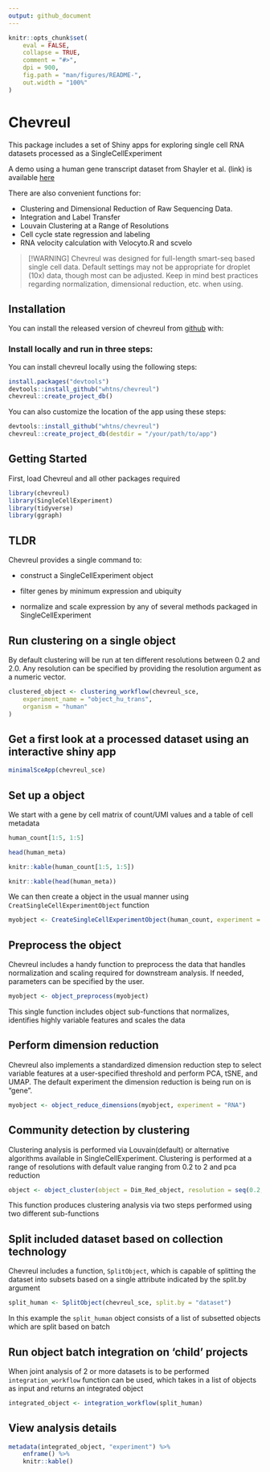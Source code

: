 ```yaml
---
output: github_document
---
```


<!-- README.md is generated from README.Rmd. Please edit that file -->

```r
knitr::opts_chunk$set(
    eval = FALSE,
    collapse = TRUE,
    comment = "#>",
    dpi = 900,
    fig.path = "man/figures/README-",
    out.width = "100%"
)
```


# Chevreul

This package includes a set of Shiny apps for exploring single cell RNA datasets processed as a SingleCellExperiment

A demo using a human gene transcript dataset from Shayler et al. (link) is available <a href="http://cobrinik-1.saban-chla.usc.edu:8080/app/objectApp" target="_blank" rel="noopener noreferrer">here</a>

There are also convenient functions for:

-   Clustering and Dimensional Reduction of Raw Sequencing Data.
-   Integration and Label Transfer
-   Louvain Clustering at a Range of Resolutions
-   Cell cycle state regression and labeling
-   RNA velocity calculation with Velocyto.R and scvelo

> [!WARNING]
> Chevreul was designed for full-length smart-seq based single cell data. Default settings may not be appropriate for droplet (10x) data, though most can be adjusted. Keep in mind best practices regarding normalization, dimensional reduction, etc. when using. 

## Installation

You can install the released version of chevreul from <a href="https://github.com/whtns/chevreul" target="_blank" rel="noopener noreferrer">github</a> with:

### Install locally and run in three steps:

You can install chevreul locally using the following steps:

```r
install.packages("devtools")
devtools::install_github("whtns/chevreul")
chevreul::create_project_db()
```

You can also customize the location of the app using these steps:

```r
devtools::install_github("whtns/chevreul")
chevreul::create_project_db(destdir = "/your/path/to/app")
```


## Getting Started

First, load Chevreul and all other packages required 

```r
library(chevreul)
library(SingleCellExperiment)
library(tidyverse)
library(ggraph)
```

## TLDR

Chevreul provides a single command to:

-   construct a SingleCellExperiment object

-   filter genes by minimum expression and ubiquity

-   normalize and scale expression by any of several methods packaged in SingleCellExperiment

## Run clustering on a single object

By default clustering will be run at ten different resolutions between 0.2 and 2.0. Any resolution can be specified by providing the resolution argument as a numeric vector.

```r
clustered_object <- clustering_workflow(chevreul_sce,
    experiment_name = "object_hu_trans",
    organism = "human"
)
```

## Get a first look at a processed dataset using an interactive shiny app

```r
minimalSceApp(chevreul_sce)
```

## Set up a object

We start with a gene by cell matrix of count/UMI values and a table of cell metadata

```r
human_count[1:5, 1:5]

head(human_meta)
```

```r
knitr::kable(human_count[1:5, 1:5])

knitr::kable(head(human_meta))
```

We can then create a object in the usual manner using `CreatSingleCellExperimentObject` function

```r
myobject <- CreateSingleCellExperimentObject(human_count, experiment = "gene", meta.data = human_meta)
```

## Preprocess the object

Chevreul includes a handy function to preprocess the data that handles normalization and scaling required for downstream analysis. If needed, parameters can be specified by the user.

```r
myobject <- object_preprocess(myobject)
```

This single function includes object sub-functions that normalizes, identifies highly variable features and scales the data

## Perform dimension reduction

Chevreul also implements a standardized dimension reduction step to select variable features at a user-specified threshold and perform PCA, tSNE, and UMAP. The default experiment the dimension reduction is being run on is "gene".

```r
myobject <- object_reduce_dimensions(myobject, experiment = "RNA")
```

## Community detection by clustering

Clustering analysis is performed via Louvain(default) or alternative algorithms available in SingleCellExperiment. Clustering is performed at a range of resolutions with default value ranging from 0.2 to 2 and pca reduction

```r
object <- object_cluster(object = Dim_Red_object, resolution = seq(0.2, 2, by = 0.2))
```

This function produces clustering analysis via two steps performed using two different sub-functions


## Split included dataset based on collection technology

Chevreul includes a function, `SplitObject`, which is capable of splitting the dataset into subsets based on a single attribute indicated by the split.by argument 

```r
split_human <- SplitObject(chevreul_sce, split.by = "dataset")
```
In this example the `split_human` object consists of a list of subsetted objects which are split based on batch


## Run object batch integration on 'child' projects

When joint analysis of 2 or more datasets is to be performed `integration_workflow` function can be used, which takes in a list of objects as input and returns an integrated object

```r
integrated_object <- integration_workflow(split_human)
```

## View analysis details

```r
metadata(integrated_object, "experiment") %>%
    enframe() %>%
    knitr::kable()
```
